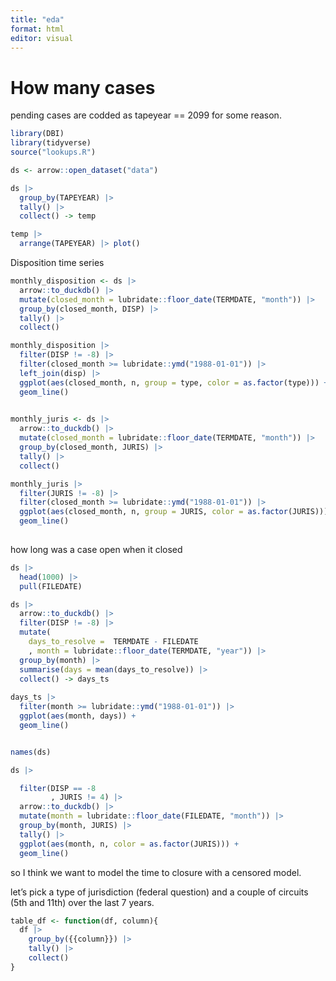 ```yaml
---
title: "eda"
format: html
editor: visual
---
```


# How many cases

pending cases are codded as tapeyear == 2099 for some reason.

```r

library(DBI)
library(tidyverse)
source("lookups.R")

ds <- arrow::open_dataset("data")

ds |> 
  group_by(TAPEYEAR) |> 
  tally() |> 
  collect() -> temp

temp |> 
  arrange(TAPEYEAR) |> plot()

```

Disposition time series

```r

monthly_disposition <- ds |> 
  arrow::to_duckdb() |> 
  mutate(closed_month = lubridate::floor_date(TERMDATE, "month")) |> 
  group_by(closed_month, DISP) |> 
  tally() |> 
  collect()

monthly_disposition |> 
  filter(DISP != -8) |> 
  filter(closed_month >= lubridate::ymd("1988-01-01")) |> 
  left_join(disp) |> 
  ggplot(aes(closed_month, n, group = type, color = as.factor(type))) +
  geom_line() 
  


```

```r

monthly_juris <- ds |> 
  arrow::to_duckdb() |> 
  mutate(closed_month = lubridate::floor_date(TERMDATE, "month")) |> 
  group_by(closed_month, JURIS) |> 
  tally() |> 
  collect()

monthly_juris |> 
  filter(JURIS != -8) |> 
  filter(closed_month >= lubridate::ymd("1988-01-01")) |> 
  ggplot(aes(closed_month, n, group = JURIS, color = as.factor(JURIS))) +
  geom_line() 
  

```

how long was a case open when it closed

```r

ds |> 
  head(1000) |> 
  pull(FILEDATE) 

ds |> 
  arrow::to_duckdb() |> 
  filter(DISP != -8) |> 
  mutate(
    days_to_resolve =  TERMDATE - FILEDATE
    , month = lubridate::floor_date(TERMDATE, "year")) |>
  group_by(month) |> 
  summarise(days = mean(days_to_resolve)) |> 
  collect() -> days_ts
      
days_ts |> 
  filter(month >= lubridate::ymd("1988-01-01")) |> 
  ggplot(aes(month, days)) +
  geom_line()


names(ds)

ds |> 

  filter(DISP == -8
         , JURIS != 4) |> 
  arrow::to_duckdb() |> 
  mutate(month = lubridate::floor_date(FILEDATE, "month")) |> 
  group_by(month, JURIS) |> 
  tally() |> 
  ggplot(aes(month, n, color = as.factor(JURIS))) + 
  geom_line()

```

so I think we want to model the time to closure with a censored model.

let's pick a type of jurisdiction (federal question) and a couple of circuits (5th and 11th) over the last 7 years.

```r

table_df <- function(df, column){
  df |> 
    group_by({{column}}) |> 
    tally() |> 
    collect()
}



```
